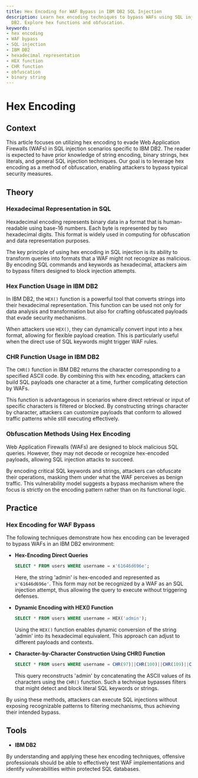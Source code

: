 ```yaml
---
title: Hex Encoding for WAF Bypass in IBM DB2 SQL Injection
description: Learn hex encoding techniques to bypass WAFs using SQL injection in IBM
  DB2. Explore hex functions and obfuscation.
keywords:
- hex encoding
- WAF bypass
- SQL injection
- IBM DB2
- hexadecimal representation
- HEX function
- CHR function
- obfuscation
- binary string
---
```


# Hex Encoding

## Context

This article focuses on utilizing hex encoding to evade Web Application Firewalls (WAFs) in SQL injection scenarios specific to IBM DB2. The reader is expected to have prior knowledge of string encoding, binary strings, hex literals, and general SQL injection techniques. Our goal is to leverage hex encoding as a method of obfuscation, enabling attackers to bypass typical security measures.

## Theory

### Hexadecimal Representation in SQL

Hexadecimal encoding represents binary data in a format that is human-readable using base-16 numbers. Each byte is represented by two hexadecimal digits. This format is widely used in computing for obfuscation and data representation purposes.

The key principle of using hex encoding in SQL injection is its ability to transform queries into formats that a WAF might not recognize as malicious. By encoding SQL commands and keywords as hexadecimal, attackers aim to bypass filters designed to block injection attempts.

### Hex Function Usage in IBM DB2

In IBM DB2, the `HEX()` function is a powerful tool that converts strings into their hexadecimal representation. This function can be used not only for data analysis and transformation but also for crafting obfuscated payloads that evade security mechanisms.

When attackers use `HEX()`, they can dynamically convert input into a hex format, allowing for flexible payload creation. This is particularly useful when the direct use of SQL keywords might trigger WAF rules.

### CHR Function Usage in IBM DB2

The `CHR()` function in IBM DB2 returns the character corresponding to a specified ASCII code. By combining this with hex encoding, attackers can build SQL payloads one character at a time, further complicating detection by WAFs.

This function is advantageous in scenarios where direct retrieval or input of specific characters is filtered or blocked. By constructing strings character by character, attackers can customize payloads that conform to allowed traffic patterns while still executing effectively.

### Obfuscation Methods Using Hex Encoding

Web Application Firewalls (WAFs) are designed to block malicious SQL queries. However, they may not decode or recognize hex-encoded payloads, allowing SQL injection attacks to succeed. 

By encoding critical SQL keywords and strings, attackers can obfuscate their operations, masking them under what the WAF perceives as benign traffic. This vulnerability model suggests a bypass mechanism where the focus is strictly on the encoding pattern rather than on its functional logic.

## Practice

### Hex Encoding for WAF Bypass

The following techniques demonstrate how hex encoding can be leveraged to bypass WAFs in an IBM DB2 environment:

- **Hex-Encoding Direct Queries**

    ```sql
    SELECT * FROM users WHERE username = x'61646d696e';
    ```

    Here, the string 'admin' is hex-encoded and represented as `x'61646d696e'`. This form may not be recognized by a WAF as an SQL injection attempt, thus allowing the query to execute without triggering defenses.

- **Dynamic Encoding with HEX() Function**

    ```sql
    SELECT * FROM users WHERE username = HEX('admin');
    ```

    Using the `HEX()` function enables dynamic conversion of the string 'admin' into its hexadecimal equivalent. This approach can adjust to different payloads and contexts.

- **Character-by-Character Construction Using CHR() Function**

    ```sql
    SELECT * FROM users WHERE username = CHR(97)||CHR(100)||CHR(109)||CHR(105)||CHR(110);
    ```

    This query reconstructs 'admin' by concatenating the ASCII values of its characters using the `CHR()` function. Such a technique bypasses filters that might detect and block literal SQL keywords or strings.

By using these methods, attackers can execute SQL injections without exposing recognizable patterns to filtering mechanisms, thus achieving their intended bypass.

## Tools

- **IBM DB2** 

By understanding and applying these hex encoding techniques, offensive professionals should be able to effectively test WAF implementations and identify vulnerabilities within protected SQL databases.